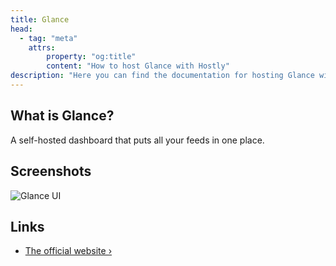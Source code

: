 ```yaml
---
title: Glance
head:
  - tag: "meta"
    attrs:
        property: "og:title"
        content: "How to host Glance with Hostly"
description: "Here you can find the documentation for hosting Glance with Hostly."
---
```



<Badge text="One-click setup." variant="note" size="large" />

## What is Glance?

A self-hosted dashboard that puts all your feeds in one place.

## Screenshots

![Glance UI](https://raw.githubusercontent.com/glanceapp/glance/main/docs/images/readme-main-image.png)

## Links

- [The official website ›](https://github.com/glanceapp/glance)